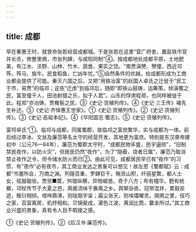 ```yaml
---
---
---
```

title: 成都
---



早在秦惠王时，就曾命张若经营成都城。于是张若在这里“营广府舍，置盐铁市官并长丞，修整里阓，市张列肆，与咸阳同制”④。按成都地处成都平原，土地肥美，有江水、沃野、山林、竹木、蔬食、果实之饶。“南贾滇僰、僰僮，西近邛筰，筰马、旄牛。民食稻鱼，亡凶年忧。”⑤自然条件的优越，给成都形成为工商业都会提供了可能。秦灭六国之后，又把“用铁冶富”的赵国人卓氏之迁徙于“民工于市，易贾”的临邛；这些“迁虏”到临邛后，随即“即铁山鼓铸，运筹策，倾滇蜀之民，富至僮千人，田池射猎之乐，拟于人君”。山东的俘虏程郑，也同样被徙于此。程郑“亦冶铸，贾椎髻之民，③《史记·货殖列传》。④《史记·三王传》褚先生补述。⑤《史记·齐悼惠王世家》。①《史记·货殖列传》。②《史记·货殖列传》。③《史记·高祖本纪》。④《华阳国志·蜀志》。⑤《史记·货殖列传》。

富埒卓氏”①。临邛与成都，同属蜀郡，故临邛之富庶繁华，实与成都为一体。前后经过李冰、文翁及廉范等名太守的经营开发，其地更为富庶。特别是东汉章帝建初中（公元76—84年），廉范为蜀郡太守时，“成都民物丰盛，邑宇逼侧”，“旧制禁民夜作，以防火灾”，但居民仍然“夜作”，为了“隐蔽，烧者日属”，廉范乃取消禁止夜作之令，但令储水防火而已②。由此可见，成都居民早已有“夜作”的习惯，有“夜作”必有夜市，其工商业发达之景象可以想见！故左思《蜀都赋》云：成都“市廛所会，万商之渊。列隧百重，罗肆巨千。贿货山积，纤丽星繁，都人士女，袨服靓妆。贾贸■鬻，舛错纵横，异物崛诡，奇于八方；布有橦华，麪有桄榔，邛杖传节于大夏之邑，蒟酱流味于番禺之乡。舆辇杂沓，冠带混并，累毂垒迹，叛衍相倾。喧哗鼎沸，则咙聒宇宙；嚣尘张天，则埃壒曜灵。阛阓之里，伎巧之家，百室离房，机杼相和。贝锦斐成，濯色江波，黄润比筒，籝金所过。”其工商业兴盛的景象，真有令人目不暇接之感。

①《史记·货殖列传》。②《后汉书·廉范传》。
